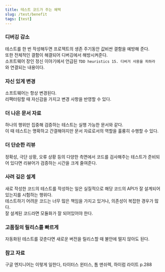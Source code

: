 ```yaml
---
title: 테스트 코드가 주는 혜택
slug: /test/benefit
tags: [test]
---
```


### 디버깅 감소

테스트를 한 번 작성해두면 프로젝트의 생존 주기동안 값비싼 결함을 예방해 준다.  
또한 전체적인 결함이 해결되어 디버깅에서 해방시켜준다.  
소프트웨어 장인 정신 이야기에서 언급된 `TDD heuristics 15. 디버거 사용을 피하라` 와 연결되는 내용이다.

### 자신 있게 변경

소프트웨어는 항상 변경된다.  
리팩터링할 때 자신감을 가지고 변경 사항을 반영할 수 있다.  

### 더 나은 문서 자료

하나의 행위만 집중해 검증하는 테스트는 실행 가능한 문서와 같다.  
이 때 테스트는 명확하고 간결해야지만 문서 자료로서의 역할을 훌륭히 수행할 수 있다.  

### 더 단순한 리뷰

정확성, 극단 상황, 오류 상황 등의 다양한 측면에서 코드를 검사해주는 테스트가 준비되어 있다면 리뷰어가 검증하는 시간을 크게 줄여준다.  

### 사려 깊은 설계

새로 작성한 코드의 테스트를 작성하는 일은 실질적으로 해당 코드의 API가 잘 설계되어 있는지를 시험하는 행위다.  
테스트하기 어려운 코드는 너무 많은 책임을 가지고 있거나, 의존성이 복잡한 경우가 많다.  
잘 설계된 코드라면 모듈화가 잘 되어있어야 한다.  

### 고품질의 릴리스를 빠르게 

자동화된 테스트를 갖춘다면 새로운 버전을 릴리스할 때 불안에 떨지 않아도 된다.  

### 참고 자료

구글 엔지니어는 이렇게 일한다, 타이터스 윈터스, 톰 맨쉬렉, 하이럼 라이트 p.288  



